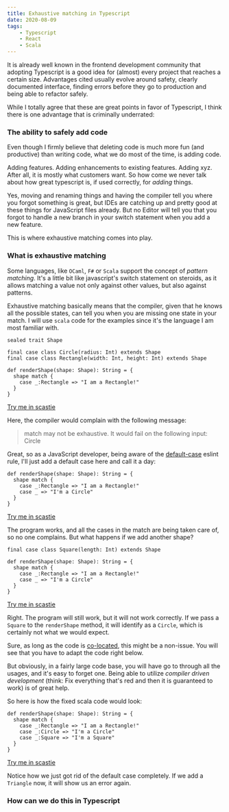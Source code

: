 ```yaml
---
title: Exhaustive matching in Typescript
date: 2020-08-09
tags:
    - Typescript
    - React
    - Scala
---
```


It is already well known in the frontend development community that adopting Typescript is a good idea for (almost) every project that reaches a certain size.
Advantages cited usually evolve around safety, clearly documented interface, finding errors before they go to production and being able to refactor safely.

While I totally agree that these are great points in favor of Typescript, I think there is one advantage that is criminally underrated:

### The ability to safely add code

Even though I firmly believe that deleting code is much more fun (and productive) than writing code, what we do most of the time, is adding code.

Adding features. Adding enhancements to existing features. Adding xyz. After all, it is mostly what customers want.
So how come we never talk about how great typescript is, if used correctly, for _adding_ things.

Yes, moving and renaming things and having the compiler tell you where you forgot something is great,
but IDEs are catching up and pretty good at these things for JavaScript files already.
But no Editor will tell you that you forgot to handle a new branch in your switch statement when you add a new feature.

This is where exhaustive matching comes into play.

### What is exhaustive matching

Some languages, like `OCaml`, `F#` or `Scala` support the concept of _pattern matching_.
It's a little bit like javascript's switch statement on steroids, as it allows matching a value not only against other values, but also against patterns.

Exhaustive matching basically means that the compiler, given that he knows all the possible states,
can tell you when you are missing one state in your match.
I will use `scala` code for the examples since it's the language I am most familiar with.

```java:title=basic-pattern-matching-in-scala
sealed trait Shape

final case class Circle(radius: Int) extends Shape
final case class Rectangle(width: Int, height: Int) extends Shape

def renderShape(shape: Shape): String = {
  shape match {
    case _:Rectangle => "I am a Rectangle!"
  }
}
```

[Try me in scastie](https://scastie.scala-lang.org/8asQjmtsSTuK2FKgmEX65w)

Here, the compiler would complain with the following message:

> match may not be exhaustive. It would fail on the following input: Circle

Great, so as a JavaScript developer, being aware of the [default-case](https://eslint.org/docs/rules/default-case) eslint rule,
I'll just add a default case here and call it a day:

```java:title=default-case {4}"
def renderShape(shape: Shape): String = {
  shape match {
    case _:Rectangle => "I am a Rectangle!"
    case _ => "I'm a Circle"
  }
}
```

[Try me in scastie](https://scastie.scala-lang.org/eBVdb1hIR46nLDqwuzPeeg)

The program works, and all the cases in the match are being taken care of, so no one complains.
But what happens if we add another shape?

```java:title=a-new-shape {1}"
final case class Square(length: Int) extends Shape

def renderShape(shape: Shape): String = {
  shape match {
    case _:Rectangle => "I am a Rectangle!"
    case _ => "I'm a Circle"
  }
}

```

[Try me in scastie](https://scastie.scala-lang.org/gPHbnUrpTgyK0arINPP2cg)

Right. The program will still work, but it will not work correctly. If we pass a `Square` to the `renderShape` method,
it will identify as a `Circle`, which is certainly not what we would expect.

Sure, as long as the code is [co-located](https://kentcdodds.com/blog/colocation), this might be a non-issue.
You will see that you have to adapt the code right below.

But obviously, in a fairly large code base, you will have go to through all the usages, and it's easy to forget one.
Being able to utilize _compiler driven development_ (think: Fix everything that's red and then it is guaranteed to work) is of great help.

So here is how the fixed scala code would look:

```java:exhaustive-match {4,5}"
def renderShape(shape: Shape): String = {
  shape match {
    case _:Rectangle => "I am a Rectangle!"
    case _:Circle => "I'm a Circle"
    case _:Square => "I'm a Square"
  }
}

```

[Try me in scastie](https://scastie.scala-lang.org/KinShmJ1R3GyxyBR5POWSQ)

Notice how we just got rid of the default case completely.
If we add a `Triangle` now, it will show us an error again.

### How can we do this in Typescript


